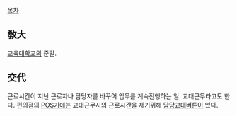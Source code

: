 [[목차]]

== 敎大 ==
[[교육대학교]]의 준말.

== 交代 ==
근로시간이 지난 근로자나 담당자를 바꾸어 업무를 계속진행하는 일. 교대근무라고도 한다. 편의점의 [[POS기]]에는 교대근무시의 근로시간을 재기위해 [[담당교대]]버튼이 있다.
